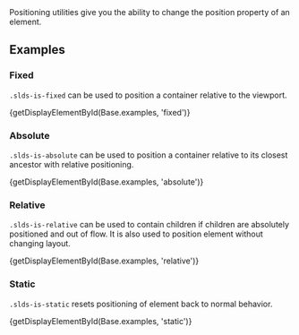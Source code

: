 
<div className="doc lead">
  Positioning utilities give you the ability to change the position property of an element.
</div>

## Examples

### Fixed
`.slds-is-fixed` can be used to position a container relative to the viewport.

<CodeView>
  {getDisplayElementById(Base.examples, 'fixed')}
</CodeView>

### Absolute
`.slds-is-absolute` can be used to position a container relative to its closest ancestor with relative positioning.

<CodeView>
  {getDisplayElementById(Base.examples, 'absolute')}
</CodeView>

### Relative
`.slds-is-relative` can be used to contain children if children are absolutely positioned and out of flow. It is also used to position element without changing layout.

<CodeView>
  {getDisplayElementById(Base.examples, 'relative')}
</CodeView>

### Static
`.slds-is-static` resets positioning of element back to normal behavior.

<CodeView>
  {getDisplayElementById(Base.examples, 'static')}
</CodeView>
